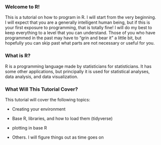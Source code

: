 ### Welcome to R!

This is a tutorial on how to program in R. I will start from the very beginning. I will expect that you are a generally intelligent human being, but if this is your first exposure to programming, that is totally fine! I will do my best to keep everything to a level that you can understand. Those of you who have programmed in the past may have to "grin and bear it" a little bit, but hopefully you can skip past what parts are not necessary or useful for you. 

### What is R?

R is a programming language made by statisticians for statisticians. It has some other applications, but principally it is used for statistical analyses, data analysis, and data visualization. 

### What Will This Tutorial Cover?

This tutorial will cover the following topics:

 - Creating your environment

 - Base R, libraries, and how to load them (tidyverse)
 
 - plotting in base R
 
 - Others. I will figure things out as time goes on
 






